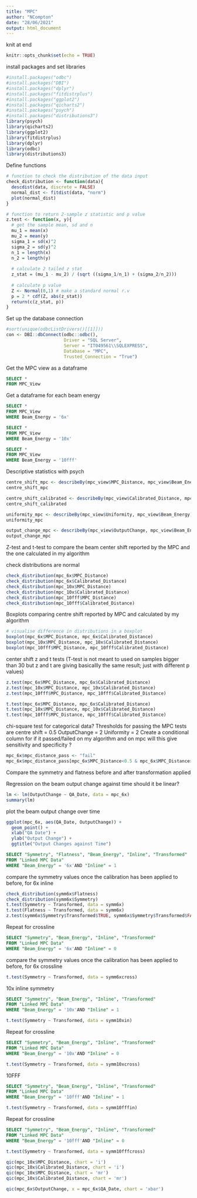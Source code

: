 ```yaml
---
title: "MPC"
author: "NCompton"
date: "28/06/2021"
output: html_document
---
```


knit at end

```r
knitr::opts_chunk$set(echo = TRUE)
```

install packages and set libraries
```r
#install.packages("odbc")
#install.packages("DBI")
#install.packages("dplyr")
#install.packages("fitdistrplus")
#install.packages("ggplot2")
#install.packages("qicharts2")
#install.packages("psych")
#install.packages("distributions3")
library(psych)
library(qicharts2)
library(ggplot2)
library(fitdistrplus)
library(dplyr)
library(odbc)
library(distributions3)
```

Define functions
```r
# function to check the distribution of the data input
check_distribution <- function(data){
  descdist(data, discrete = FALSE)
  normal_dist <- fitdist(data, "norm")
  plot(normal_dist)
}

# function to return 2-sample z statistic and p value
z.test <- function(x, y){
  # get the sample mean, sd and n
  mu_1 = mean(x)
  mu_2 = mean(y)
  sigma_1 = sd(x)^2
  sigma_2 = sd(y)^2
  n_1 = length(x)
  n_2 = length(y)
  
  # calculate 2 tailed z stat
  z_stat = (mu_1 - mu_2) / (sqrt ((sigma_1/n_1) + (sigma_2/n_2)))
  
  # calculate p value
  Z <- Normal(0,1) # make a standard normal r.v
  p = 2 * cdf(Z, abs(z_stat))
  return(c(z_stat, p))
}
```


Set up the database connection
```r
#sort(unique(odbcListDrivers()[[1]]))
con <- DBI::dbConnect(odbc::odbc(), 
                      Driver = "SQL Server", 
                      Server = "IT049561\\SQLEXPRESS", 
                      Database = "MPC", 
                      Trusted_Connection = "True")
```

Get the MPC view as a dataframe
```sql
SELECT *
FROM MPC_View

```

Get a dataframe for each beam energy
```sql
SELECT *
FROM MPC_View
WHERE Beam_Energy = '6x'
```
```sql
SELECT *
FROM MPC_View
WHERE Beam_Energy = '10x'

```
```sql
SELECT *
FROM MPC_View
WHERE Beam_Energy = '10fff'

```


Descriptive statistics with psych
```r
centre_shift_mpc <- describeBy(mpc_view$MPC_Distance, mpc_view$Beam_Energy)
centre_shift_mpc

centre_shift_calibrated <- describeBy(mpc_view$Calibrated_Distance, mpc_view$Beam_Energy)
centre_shift_calibrated

uniformity_mpc <- describeBy(mpc_view$Uniformity, mpc_view$Beam_Energy)
uniformity_mpc

output_change_mpc <- describeBy(mpc_view$OutputChange, mpc_view$Beam_Energy)
output_change_mpc
```


Z-test and t-test to compare the beam center shift reported by the MPC and the one calculated in my algorithm

check distributions are normal
```r
check_distribution(mpc_6x$MPC_Distance)
check_distribution(mpc_6x$Calibrated_Distance)
check_distribution(mpc_10x$MPC_Distance)
check_distribution(mpc_10x$Calibrated_Distance)
check_distribution(mpc_10fff$MPC_Distance)
check_distribution(mpc_10fff$Calibrated_Distance)
```

Boxplots comparing centre shift reported by MPC and calculated by my algorithm
```r
# visualise difference in distributions in a boxplot
boxplot(mpc_6x$MPC_Distance, mpc_6x$Calibrated_Distance)
boxplot(mpc_10x$MPC_Distance, mpc_10x$Calibrated_Distance)
boxplot(mpc_10fff$MPC_Distance, mpc_10fff$Calibrated_Distance)
```

center shift z and t tests
(T-test is not meant to used on samples bigger than 30 but z and t are giving basicallly the same result; just with different p values)
```r
z.test(mpc_6x$MPC_Distance, mpc_6x$Calibrated_Distance)
z.test(mpc_10x$MPC_Distance, mpc_10x$Calibrated_Distance)
z.test(mpc_10fff$MPC_Distance, mpc_10fff$Calibrated_Distance)

t.test(mpc_6x$MPC_Distance, mpc_6x$Calibrated_Distance)
t.test(mpc_10x$MPC_Distance, mpc_10x$Calibrated_Distance)
t.test(mpc_10fff$MPC_Distance, mpc_10fff$Calibrated_Distance)
```
chi-square test for categorical data? 
Thresholds for passing the MPC tests are
centre shift = 0.5
OutputChange = 2
Uniformity = 2
Create a conditional column for if it passed/failed on my algorithm and on mpc
will this give sensitivity and specificity ?
```r
mpc_6x$mpc_distance_pass <- "fail"
mpc_6x$mpc_distance_pass[mpc_6x$MPC_Distance<0.5 & mpc_6x$MPC_Distance> -0.5] <- "pass"
```


Compare the symmetry and flatness before and after transformation applied

Regression on the beam output change against time
should it be linear?

```r
lm <- lm(OutputChange ~ QA_Date, data = mpc_6x)
summary(lm)
```

plot the beam output change over time
```r
ggplot(mpc_6x, aes(QA_Date, OutputChange)) +
  geom_point() +
  xlab("QA Date") +
  ylab("Output Change") +
  ggtitle("Output Changes against Time")

```
```sql
SELECT "Symmetry", "Flatness", "Beam_Energy", "Inline", "Transformed"
FROM "Linked MPC Data"
WHERE "Beam_Energy" = '6x'AND "Inline" = 1
```
compare the symmetry values once the calibration has been applied to before, for 6x inline
```r
check_distribution(symm6x$Flatness)
check_distribution(symm6x$Symmetry)
t.test(Symmetry ~ Transformed, data = symm6x)
t.test(Flatness ~ Transformed, data = symm6x)
z.test(symm6x$Symmetry$Transformed$TRUE, symm6x$Symmetry$Transformed$FALSE)
```
Repeat for crossline
```sql
SELECT "Symmetry", "Beam_Energy", "Inline", "Transformed"
FROM "Linked MPC Data"
WHERE "Beam_Energy" = '6x'AND "Inline" = 0

```
compare the symmetry values once the calibration has been applied to before, for 6x crossline
```r
t.test(Symmetry ~ Transformed, data = symm6xcross)

```
10x inline symmetry
```sql
SELECT "Symmetry", "Beam_Energy", "Inline", "Transformed"
FROM "Linked MPC Data"
WHERE "Beam_Energy" = '10x'AND "Inline" = 1
```

```r
t.test(Symmetry ~ Transformed, data = symm10xin)
```
Repeat for crossline
```sql
SELECT "Symmetry", "Beam_Energy", "Inline", "Transformed"
FROM "Linked MPC Data"
WHERE "Beam_Energy" = '10x'AND "Inline" = 0

```

```r
t.test(Symmetry ~ Transformed, data = symm10xcross)

```

10FFF

```sql
SELECT "Symmetry", "Beam_Energy", "Inline", "Transformed"
FROM "Linked MPC Data"
WHERE "Beam_Energy" = '10fff'AND "Inline" = 1

```

```r
t.test(Symmetry ~ Transformed, data = symm10fffin)

```

Repeat for crossline
```sql
SELECT "Symmetry", "Beam_Energy", "Inline", "Transformed"
FROM "Linked MPC Data"
WHERE "Beam_Energy" = '10fff'AND "Inline" = 0

```

```r
t.test(Symmetry ~ Transformed, data = symm10fffcross)

```

```r

qic(mpc_10x$MPC_Distance, chart = 'i')
qic(mpc_10x$Calibrated_Distance, chart = 'i')
qic(mpc_10x$MPC_Distance, chart = 'mr')
qic(mpc_10x$Calibrated_Distance, chart = 'mr')

qic(mpc_6x$OutputChange, x = mpc_6x$QA_Date, chart = 'xbar')
```

